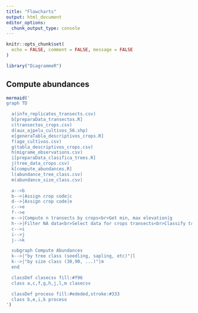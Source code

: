 ```yaml
---
title: "Flowcharts"
output: html_document
editor_options: 
  chunk_output_type: console
---
```


```r
knitr::opts_chunk$set(
  echo = FALSE, comment = FALSE, message = FALSE
)
```


```r
library("DiagrammeR")
```

## Compute abundances 
```r
mermaid('
graph TD

  a(info_replicates_transects.csv)
  b[preparaData_transectos.R]
  c(transectos_crops.csv)
  d(aux_ajpelu_cultivos_56.shp) 
  e[generaTabla_descriptivos_crops.R]
  f(age_cultivos.csv)
  g(tabla_descriptivos_crops.csv)
  h(migrame_observations.csv)
  i[preparaData_clasifica_trees.R]
  j(tree_data_crops.csv)
  k[compute_abundances.R]
  l(abundance_tree_class.csv)
  m(abundance_size_class.csv)

  a-->b
  b-->|Assign crop code|c
  d-->|Assign crop code|e
  c-->e
  f-->e
  e-->|Compute n transects by crops<br>Get min, max elevation|g
  h-->|Filter NA data<br>Select data for crops transects<br>Classify trees into juvenile, adult<br>Classify trees by size|i
  c-->i
  i-->j
  j-->k

  subgraph Compute Abundances
  k-->|"by tree class (seedling, sapling, etc)"|l
  k-->|"by size class (30,90, ...)"|m
  end

  classDef clasecsv fill:#f96
  class a,c,f,g,h,j,l,m clasecsv

  classDef proceso fill:#ededed,stroke:#333
  class b,e,i,k proceso
')
```


